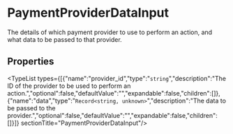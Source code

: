 
# PaymentProviderDataInput

The details of which payment provider to use to perform an action, and what
data to be passed to that provider.

## Properties

<TypeList types={[{"name":"provider_id","type":"`string`","description":"The ID of the provider to be used to perform an action.","optional":false,"defaultValue":"","expandable":false,"children":[]},{"name":"data","type":"`Record<string, unknown>`","description":"The data to be passed to the provider.","optional":false,"defaultValue":"","expandable":false,"children":[]}]}  sectionTitle="PaymentProviderDataInput"/>
